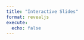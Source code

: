 ```yaml
---
title: "Interactive Slides"
format: revealjs
execute: 
  echo: false
---
```


<script>
  const words = ["Apple", "Banana", "Cherry", "Date", "Elderberry"];
  
  function generateSlides() {
    const slidesContainer = document.querySelector(".reveal .slides");
    
    words.forEach(word => {
      if (word.length < 2) return; // Ensure the word has at least two letters
      
      const sliderMax = word.length - 1;

      const slide = document.createElement("section");
      slide.innerHTML = `
        <div style='display: flex; flex-direction: column; align-items: center; justify-content: center; height: 100vh; text-align: center;'>
          <h1 style='font-size: 4em;'>${word}</h1>
          <input type='range' min='0' max='${sliderMax}' value='0' class='slider' style='width: ${word.length * 70}px;'>
        </div>
      `;
      slidesContainer.appendChild(slide);
    });
  }

  // Handle arrow key navigation
  document.addEventListener('keydown', (event) => {
    const focusedElement = document.activeElement;
    
    if (event.key === 'ArrowRight' || event.key === 'ArrowLeft') {
      // If the focused element is a slider, prevent the default slider action
      if (focusedElement && focusedElement.classList.contains('slider')) {
        event.preventDefault(); // Prevent the slider value from changing
      }
      
      // Navigate between slides
      if (event.key === 'ArrowRight') {
        Reveal.next();  // Move to next slide
      } else if (event.key === 'ArrowLeft') {
        Reveal.prev();  // Move to previous slide
      }
    }
  });

  document.addEventListener("DOMContentLoaded", () => {
    generateSlides();
    
    // Automatically focus the .reveal container on page load
    document.querySelector(".reveal").focus();
  });
</script>

<div class="reveal" tabindex="0">
  <div class="slides"></div>
</div>
